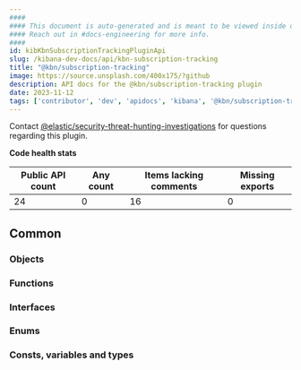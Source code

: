 ```yaml
---
####
#### This document is auto-generated and is meant to be viewed inside our experimental, new docs system.
#### Reach out in #docs-engineering for more info.
####
id: kibKbnSubscriptionTrackingPluginApi
slug: /kibana-dev-docs/api/kbn-subscription-tracking
title: "@kbn/subscription-tracking"
image: https://source.unsplash.com/400x175/?github
description: API docs for the @kbn/subscription-tracking plugin
date: 2023-11-12
tags: ['contributor', 'dev', 'apidocs', 'kibana', '@kbn/subscription-tracking']
---
```




Contact [@elastic/security-threat-hunting-investigations](https://github.com/orgs/elastic/teams/security-threat-hunting-investigations) for questions regarding this plugin.

**Code health stats**

| Public API count  | Any count | Items lacking comments | Missing exports |
|-------------------|-----------|------------------------|-----------------|
| 24 | 0 | 16 | 0 |

## Common

### Objects
<DocDefinitionList data={kbnSubscriptionTrackingObj.common.objects}/>

### Functions
<DocDefinitionList data={kbnSubscriptionTrackingObj.common.functions}/>

### Interfaces
<DocDefinitionList data={kbnSubscriptionTrackingObj.common.interfaces}/>

### Enums
<DocDefinitionList data={kbnSubscriptionTrackingObj.common.enums}/>

### Consts, variables and types
<DocDefinitionList data={kbnSubscriptionTrackingObj.common.misc}/>

